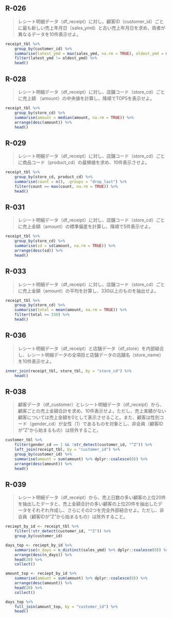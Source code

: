 
## R-026 {-}
>レシート明細データ（df_receipt）に対し、顧客ID（customer_id）ごとに最も新しい売上年⽉⽇（sales_ymd）と古い売上年⽉⽇を求め、両者が異なるデータを10件表⽰せよ。

```r
receipt_tbl %>%
    group_by(customer_id) %>%
    summarise(latest_ymd = max(sales_ymd, na.rm = TRUE), oldest_ymd = min(sales_ymd, na.rm = TRUE)) %>%
    filter(latest_ymd != oldest_ymd) %>%
    head()
```

## R-028 {-}
>レシート明細データ（df_receipt）に対し、店舗コード（store_cd）ごとに売上額
（amount）の中央値を計算し、降順でTOP5を表示せよ。
```r
receipt_tbl %>%
    group_by(store_cd) %>%
    summarise(amount = median(amount, na.rm = TRUE)) %>%
    arrange(desc(amount)) %>%
    head()
```
## R-029 {-}
>レシート明細データ（df_receipt）に対し、店舗コード（store_cd）ごとに商品コード（product_cd）の最頻値を求め、10件表示させよ。
```r
receipt_tbl %>%
    group_by(store_cd, product_cd) %>%
    summarise(count = n(), .groups = "drop_last") %>%
    filter(count == max(count, na.rm = TRUE)) %>%
    head()
```

## R-031 {-}
>レシート明細データ（df_receipt）に対し、店舗コード（store_cd）ごとに売上金額（amount）の標準偏差を計算し、降順で5件表示せよ。
```r
receipt_tbl %>%
    group_by(store_cd) %>%
    summarise(sd = sd(amount, na.rm = TRUE)) %>%
    arrange(desc(sd)) %>%
    head()
```

## R-033 {-}
>レシート明細データ（df_receipt）に対し、店舗コード（store_cd）ごとに売上金額（amount）の平均を計算し、330以上のものを抽出せよ。
```r
receipt_tbl %>%
    group_by(store_cd) %>%
    summarise(total = mean(amount, na.rm = TRUE)) %>%
    filter(total >= 330) %>%
    head()
```

## R-036 {-}
>レシート明細データ（df_receipt）と店舗データ（df_store）を内部結合し、レシート明細データの全項目と店舗データの店舗名（store_name）を10件表示せよ。
```r
inner_join(receipt_tbl, store_tbl, by = "store_cd") %>%
    head()
```

## R-038 {-}
>顧客データ（df_customer）とレシート明細データ（df_receipt）から、顧客ごとの売上金額合計を求め、10件表示せよ。ただし、売上実績がない顧客については売上金額を0として表示させること。また、顧客は性別コード（gender_cd）が女性（1）であるものを対象とし、非会員（顧客IDが"Z"から始まるもの）は除外すること。
```r
customer_tbl %>%
    filter(gender_cd == 1 && !str_detect(customer_id, "^Z")) %>%
    left_join(receipt_tbl, by = "customer_id") %>%
    group_by(customer_id) %>%
    summarise(amount = sum(amount) %>% dplyr::coalesce(0)) %>%
    arrange(desc(amount)) %>%
    head()
```

## R-039 {-}
>レシート明細データ（df_receipt）から、売上日数の多い顧客の上位20件を抽出したデータと、売上金額合計の多い顧客の上位20件を抽出したデータをそれぞれ作成し、さらにその2つを完全外部結合せよ。ただし、非会員（顧客IDが"Z"から始まるもの）は除外すること。
```r
reciept_by_id <- receipt_tbl %>%
    filter(!str_detect(customer_id, "^Z")) %>%
    group_by(customer_id)

days_top <- reciept_by_id %>%
    summarise(n_days = n_distinct(sales_ymd) %>% dplyr::coalesce(0)) %>%
    arrange(desc(n_days)) %>%
    head(20) %>%
    collect()

amount_top <- reciept_by_id %>%
    summarise(amount = sum(amount) %>% dplyr::coalesce(0)) %>%
    arrange(desc(amount)) %>%
    head(20) %>%
    collect()

days_top %>%
    full_join(amount_top, by = "customer_id") %>%
    head()
```
